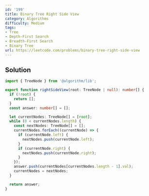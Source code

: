 ```yaml
---
id: '199'
title: Binary Tree Right Side View
category: Algorithms
difficulty: Medium
tags:
- Tree
- Depth-First Search
- Breadth-First Search
- Binary Tree
url: https://leetcode.com/problems/binary-tree-right-side-view
---
```


## Solution

```typescript filename="solution.ts" copy
import { TreeNode } from '@algorithm/lib';

export function rightSideView(root: TreeNode | null): number[] {
  if (!root) {
    return [];
  }
  const answer: number[] = [];

  let currentNodes: TreeNode[] = [root];
  while (0 < currentNodes.length) {
    const nextNodes: TreeNode[] = [];
    currentNodes.forEach((currentNode) => {
      if (currentNode.left) {
        nextNodes.push(currentNode.left);
      }
      if (currentNode.right) {
        nextNodes.push(currentNode.right);
      }
    });
    answer.push(currentNodes[currentNodes.length - 1].val);
    currentNodes = nextNodes;
  }

  return answer;
}
```

